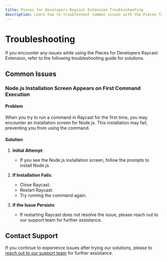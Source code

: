 ```yaml
---
title: Pieces for Developers Raycast Extension Troubleshooting
description: Learn how to troubleshoot common issues with the Pieces for Developers Raycast Extension.
---
```


# Troubleshooting

If you encounter any issues while using the Pieces for Developers Raycast Extension, refer to the following troubleshooting guide for solutions.

## Common Issues

### Node.js Installation Screen Appears on First Command Execution

#### Problem

When you try to run a command in Raycast for the first time, you may encounter an installation screen for Node.js. This installation may fail, preventing you from using the command.

#### Solution

1. **Initial Attempt**:
    - If you see the Node.js installation screen, follow the prompts to install Node.js.

2. **If Installation Fails**:
    - Close Raycast.
    - Restart Raycast.
    - Try running the command again.

3. **If the Issue Persists**:
    - If restarting Raycast does not resolve the issue, please reach out to our support team for further assistance.

## Contact Support

If you continue to experience issues after trying our solutions, please to [reach out to our support team](/support) for further assistance. 